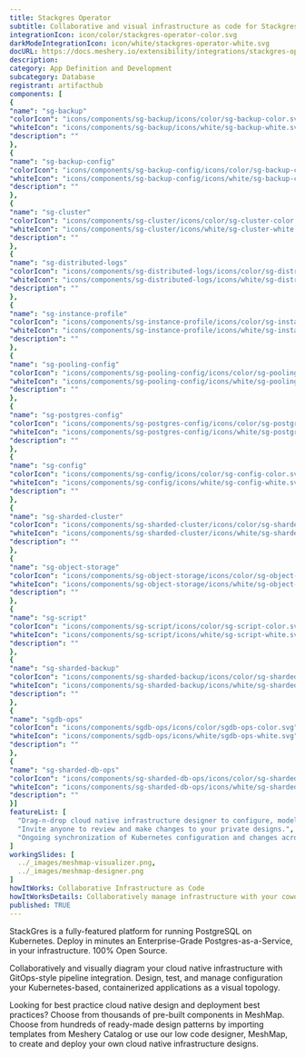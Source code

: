 ```yaml
---
title: Stackgres Operator
subtitle: Collaborative and visual infrastructure as code for Stackgres Operator
integrationIcon: icon/color/stackgres-operator-color.svg
darkModeIntegrationIcon: icon/white/stackgres-operator-white.svg
docURL: https://docs.meshery.io/extensibility/integrations/stackgres-operator
description: 
category: App Definition and Development
subcategory: Database
registrant: artifacthub
components: [
{
"name": "sg-backup"
"colorIcon": "icons/components/sg-backup/icons/color/sg-backup-color.svg"
"whiteIcon": "icons/components/sg-backup/icons/white/sg-backup-white.svg"
"description": ""
},
{
"name": "sg-backup-config"
"colorIcon": "icons/components/sg-backup-config/icons/color/sg-backup-config-color.svg"
"whiteIcon": "icons/components/sg-backup-config/icons/white/sg-backup-config-white.svg"
"description": ""
},
{
"name": "sg-cluster"
"colorIcon": "icons/components/sg-cluster/icons/color/sg-cluster-color.svg"
"whiteIcon": "icons/components/sg-cluster/icons/white/sg-cluster-white.svg"
"description": ""
},
{
"name": "sg-distributed-logs"
"colorIcon": "icons/components/sg-distributed-logs/icons/color/sg-distributed-logs-color.svg"
"whiteIcon": "icons/components/sg-distributed-logs/icons/white/sg-distributed-logs-white.svg"
"description": ""
},
{
"name": "sg-instance-profile"
"colorIcon": "icons/components/sg-instance-profile/icons/color/sg-instance-profile-color.svg"
"whiteIcon": "icons/components/sg-instance-profile/icons/white/sg-instance-profile-white.svg"
"description": ""
},
{
"name": "sg-pooling-config"
"colorIcon": "icons/components/sg-pooling-config/icons/color/sg-pooling-config-color.svg"
"whiteIcon": "icons/components/sg-pooling-config/icons/white/sg-pooling-config-white.svg"
"description": ""
},
{
"name": "sg-postgres-config"
"colorIcon": "icons/components/sg-postgres-config/icons/color/sg-postgres-config-color.svg"
"whiteIcon": "icons/components/sg-postgres-config/icons/white/sg-postgres-config-white.svg"
"description": ""
},
{
"name": "sg-config"
"colorIcon": "icons/components/sg-config/icons/color/sg-config-color.svg"
"whiteIcon": "icons/components/sg-config/icons/white/sg-config-white.svg"
"description": ""
},
{
"name": "sg-sharded-cluster"
"colorIcon": "icons/components/sg-sharded-cluster/icons/color/sg-sharded-cluster-color.svg"
"whiteIcon": "icons/components/sg-sharded-cluster/icons/white/sg-sharded-cluster-white.svg"
"description": ""
},
{
"name": "sg-object-storage"
"colorIcon": "icons/components/sg-object-storage/icons/color/sg-object-storage-color.svg"
"whiteIcon": "icons/components/sg-object-storage/icons/white/sg-object-storage-white.svg"
"description": ""
},
{
"name": "sg-script"
"colorIcon": "icons/components/sg-script/icons/color/sg-script-color.svg"
"whiteIcon": "icons/components/sg-script/icons/white/sg-script-white.svg"
"description": ""
},
{
"name": "sg-sharded-backup"
"colorIcon": "icons/components/sg-sharded-backup/icons/color/sg-sharded-backup-color.svg"
"whiteIcon": "icons/components/sg-sharded-backup/icons/white/sg-sharded-backup-white.svg"
"description": ""
},
{
"name": "sgdb-ops"
"colorIcon": "icons/components/sgdb-ops/icons/color/sgdb-ops-color.svg"
"whiteIcon": "icons/components/sgdb-ops/icons/white/sgdb-ops-white.svg"
"description": ""
},
{
"name": "sg-sharded-db-ops"
"colorIcon": "icons/components/sg-sharded-db-ops/icons/color/sg-sharded-db-ops-color.svg"
"whiteIcon": "icons/components/sg-sharded-db-ops/icons/white/sg-sharded-db-ops-white.svg"
"description": ""
}]
featureList: [
  "Drag-n-drop cloud native infrastructure designer to configure, model, and deploy your workloads.",
  "Invite anyone to review and make changes to your private designs.",
  "Ongoing synchronization of Kubernetes configuration and changes across any number of clusters."
]
workingSlides: [
  ../_images/meshmap-visualizer.png,
  ../_images/meshmap-designer.png
]
howItWorks: Collaborative Infrastructure as Code
howItWorksDetails: Collaboratively manage infrastructure with your coworkers synchronously sharing the same designs.
published: TRUE
---
```

<p>
StackGres is a fully-featured platform for running PostgreSQL on Kubernetes.
Deploy in minutes an Enterprise-Grade Postgres-as-a-Service, in your infrastructure.
100% Open Source.
</p>
<p>
    Collaboratively and visually diagram your cloud native infrastructure with GitOps-style pipeline integration. Design, test, and manage configuration your Kubernetes-based, containerized applications as a visual topology.
</p>
<p>
    Looking for best practice cloud native design and deployment best practices? Choose from thousands of pre-built components in MeshMap. Choose from hundreds of ready-made design patterns by importing templates from Meshery Catalog or use our low code designer, MeshMap, to create and deploy your own cloud native infrastructure designs.
</p>
